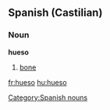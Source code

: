==Spanish (Castilian)==
===Noun===
'''hueso''' {{m}}

#[[bone]]

[[Category:Spanish nouns]]

[[fr:hueso]]
[[hu:hueso]]